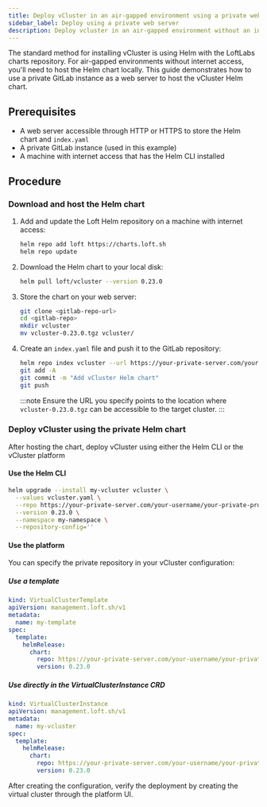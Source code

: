 ```yaml
---
title: Deploy vCluster in an air-gapped environment using a private web server
sidebar_label: Deploy using a private web server
description: Deploy vcluster in an air-gapped environment without an internal Helm repository.
---
```


The standard method for installing vCluster is using Helm with the LoftLabs charts repository. For air-gapped environments without internet access, you'll need to host the Helm chart locally. This guide demonstrates how to use a private GitLab instance as a web server to host the vCluster Helm chart.

## Prerequisites

- A web server accessible through HTTP or HTTPS to store the Helm chart and `index.yaml`
- A private GitLab instance (used in this example)
- A machine with internet access that has the Helm CLI installed

## Procedure

### Download and host the Helm chart

1. Add and update the Loft Helm repository on a machine with internet access:

   ```bash
   helm repo add loft https://charts.loft.sh
   helm repo update
   ```

2. Download the Helm chart to your local disk:

   ```bash
   helm pull loft/vcluster --version 0.23.0
   ```

3. Store the chart on your web server:

   ```bash
   git clone <gitlab-repo-url>
   cd <gitlab-repo>
   mkdir vcluster
   mv vcluster-0.23.0.tgz vcluster/
   ```

4. Create an `index.yaml` file and push it to the GitLab repository:

   ```bash
   helm repo index vcluster --url https://your-private-server.com/your-username/your-private-project/path-to-vcluster-chart
   git add -A
   git commit -m "Add vCluster Helm chart"
   git push
   ```

   :::note 
   Ensure the URL you specify points to the location where `vcluster-0.23.0.tgz` can be accessible to the target cluster.
   :::

### Deploy vCluster using the private Helm chart

After hosting the chart, deploy vCluster using either the Helm CLI or the vCluster platform

#### Use the Helm CLI

```bash
helm upgrade --install my-vcluster vcluster \
  --values vcluster.yaml \
  --repo https://your-private-server.com/your-username/your-private-project/path-to-vcluster-chart-directory \
  --version 0.23.0 \
  --namespace my-namespace \
  --repository-config=''
```

#### Use the platform

You can specify the private repository in your vCluster configuration:

##### Use a template

  ```yaml
  kind: VirtualClusterTemplate
  apiVersion: management.loft.sh/v1
  metadata:
    name: my-template
  spec:
    template:
      helmRelease:
        chart:
          repo: https://your-private-server.com/your-username/your-private-project/path-to-vcluster-chart-directory
          version: 0.23.0
  ```

##### Use directly in the VirtualClusterInstance CRD

  ```yaml
  kind: VirtualClusterInstance
  apiVersion: management.loft.sh/v1
  metadata:
    name: my-vcluster
  spec:
    template:
      helmRelease:
        chart:
          repo: https://your-private-server.com/your-username/your-private-project/path-to-vcluster-chart-directory
          version: 0.23.0
  ```

After creating the configuration, verify the deployment by creating the virtual cluster through the platform UI.